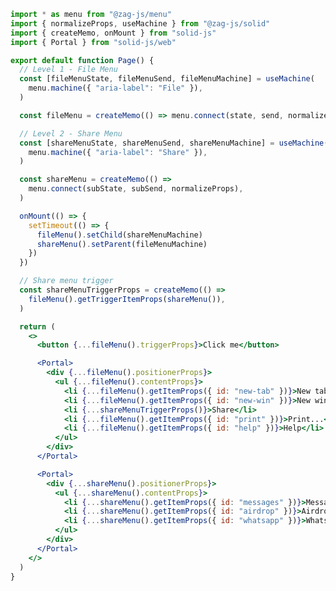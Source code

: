 ```jsx
import * as menu from "@zag-js/menu"
import { normalizeProps, useMachine } from "@zag-js/solid"
import { createMemo, onMount } from "solid-js"
import { Portal } from "solid-js/web"

export default function Page() {
  // Level 1 - File Menu
  const [fileMenuState, fileMenuSend, fileMenuMachine] = useMachine(
    menu.machine({ "aria-label": "File" }),
  )

  const fileMenu = createMemo(() => menu.connect(state, send, normalizeProps))

  // Level 2 - Share Menu
  const [shareMenuState, shareMenuSend, shareMenuMachine] = useMachine(
    menu.machine({ "aria-label": "Share" }),
  )

  const shareMenu = createMemo(() =>
    menu.connect(subState, subSend, normalizeProps),
  )

  onMount(() => {
    setTimeout(() => {
      fileMenu().setChild(shareMenuMachine)
      shareMenu().setParent(fileMenuMachine)
    })
  })

  // Share menu trigger
  const shareMenuTriggerProps = createMemo(() =>
    fileMenu().getTriggerItemProps(shareMenu()),
  )

  return (
    <>
      <button {...fileMenu().triggerProps}>Click me</button>

      <Portal>
        <div {...fileMenu().positionerProps}>
          <ul {...fileMenu().contentProps}>
            <li {...fileMenu().getItemProps({ id: "new-tab" })}>New tab</li>
            <li {...fileMenu().getItemProps({ id: "new-win" })}>New window</li>
            <li {...shareMenuTriggerProps()}>Share</li>
            <li {...fileMenu().getItemProps({ id: "print" })}>Print...</li>
            <li {...fileMenu().getItemProps({ id: "help" })}>Help</li>
          </ul>
        </div>
      </Portal>

      <Portal>
        <div {...shareMenu().positionerProps}>
          <ul {...shareMenu().contentProps}>
            <li {...shareMenu().getItemProps({ id: "messages" })}>Messages</li>
            <li {...shareMenu().getItemProps({ id: "airdrop" })}>Airdrop</li>
            <li {...shareMenu().getItemProps({ id: "whatsapp" })}>WhatsApp</li>
          </ul>
        </div>
      </Portal>
    </>
  )
}
```

